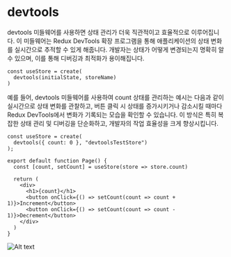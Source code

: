 # devtools


devtools 미들웨어를 사용하면 상태 관리가 더욱 직관적이고 효율적으로 이루어집니다. 이 미들웨어는 Redux DevTools 확장 프로그램을 통해 애플리케이션의 상태 변화를 실시간으로 추적할 수 있게 해줍니다. 개발자는 상태가 어떻게 변경되는지 명확히 알 수 있으며, 이를 통해 디버깅과 최적화가 용이해집니다.

```tsx copy showLineNumbers
const useStore = create(
  devtools(initialState, storeName)
)

```

예를 들어, devtools 미들웨어를 사용하여 count 상태를 관리하는 예시는 다음과 같이 실시간으로 상태 변화를 관찰하고, 버튼 클릭 시 상태를 증가시키거나 감소시킬 때마다 Redux DevTools에서 변화가 기록되는 모습을 확인할 수 있습니다. 이 방식은 특히 복잡한 상태 관리 및 디버깅을 단순화하고, 개발자의 작업 효율성을 크게 향상시킵니다.

```tsx copy showLineNumbers
const useStore = create(
  devtools({ count: 0 }, "devtoolsTestStore")
);
 
export default function Page() {
  const [count, setCount] = useStore(store => store.count)
 
  return (
    <div>
      <h1>{count}</h1>
      <button onClick={() => setCount(count => count + 1)}>Increment</button>
      <button onClick={() => setCount(count => count - 1)}>Decrement</button>
    </div>
  )
}
```

![Alt text](/images/devtools.png)
